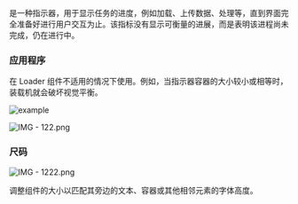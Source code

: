 是一种指示器，用于显示任务的进度，例如加载、上传数据、处理等，直到界面完全准备好进行用户交互为止。该指标没有显示可衡量的进展，而是表明该进程尚未完成，仍在进行中。

### 应用程序

在 Loader 组件不适用的情况下使用。例如，当指示器容器的大小较小或相等时，装载机就会破坏视觉平衡。

![example](/static/images/design/Spin/example.png)

![IMG - 122.png](/static/images/design/Spin/IMG_-_122.png)

### 尺码

![IMG - 1222.png](/static/images/design/Spin/IMG_-_1222.png)

调整组件的大小以匹配其旁边的文本、容器或其他相邻元素的字体高度。
